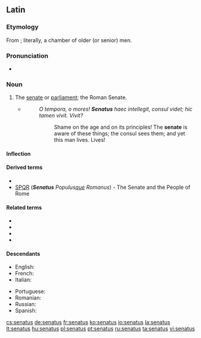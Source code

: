 ==Latin==

===Etymology===
From {{term|senex||old|lang=la}}; literally, a chamber of older (or senior) men.

===Pronunciation===
* {{a|Classical}} {{IPA|/seˈnaː.tus/|lang=la}}

===Noun===
{{la-noun|senātus|senatus|senātūs|m|fourth}}

# The [[senate]] or [[parliament]]; the Roman Senate.
#* {{RQ:Cicero Catiline}}
#*: ''O tempora, o mores! '''Senatus''' haec intellegit, consul videt; hic tamen vivit. Vivit?''
#*:: Shame on the age and on its principles! The '''senate''' is aware of these things; the consul sees them; and yet this man lives. Lives!

====Inflection====
{{la-decl-4th|senāt}}

====Derived terms====
* {{l|la|senāculum}}
* [[SPQR]] ('''''Senatus''' Populus[[-que|que]] Romanus'') - The Senate and the People of Rome

====Related terms====
* {{l|la|senātor}}
* {{l|la|senātōrius}}
* {{l|la|senātrīx}}
* {{l|la|senex}}

====Descendants====
{{top2}}
* English: {{l|en|senate}}
* French: {{l|fr|sénat}}
* Italian: {{l|it|senato}}
{{mid2}}
* Portuguese: {{l|pt|senado}}
* Romanian: {{l|ro|senat}}
* Russian: {{l|ru|сенат}}
* Spanish: {{l|es|senado}}
{{bottom}}

[[cs:senatus]]
[[de:senatus]]
[[fr:senatus]]
[[ko:senatus]]
[[io:senatus]]
[[la:senatus]]
[[lt:senatus]]
[[hu:senatus]]
[[pl:senatus]]
[[pt:senatus]]
[[ru:senatus]]
[[ta:senatus]]
[[vi:senatus]]